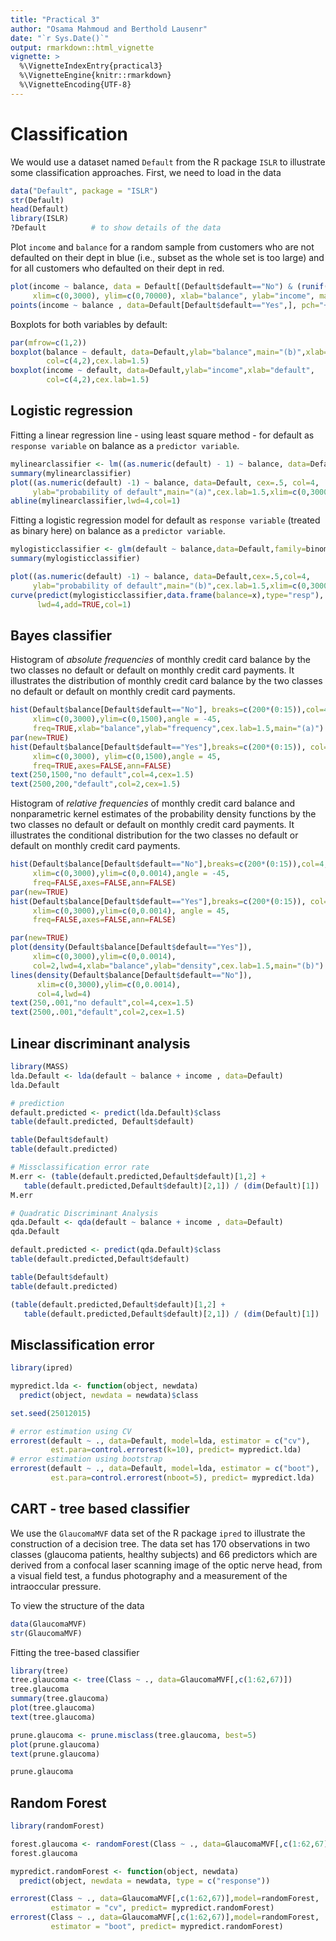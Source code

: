 ```yaml
---
title: "Practical 3"
author: "Osama Mahmoud and Berthold Lausenr"
date: "`r Sys.Date()`"
output: rmarkdown::html_vignette
vignette: >
  %\VignetteIndexEntry{practical3}
  %\VignetteEngine{knitr::rmarkdown}
  %\VignetteEncoding{UTF-8}
---
```


# Classification

We would use a dataset named `Default` from the R package `ISLR` to illustrate some classification approaches. First, we need to load in the data

```r
data("Default", package = "ISLR")
str(Default)
head(Default)
library(ISLR)
?Default          # to show details of the data
```

Plot `income` and `balance` for a random sample from customers who are not defaulted on their dept in blue (i.e., subset as the whole set is too large) and for all customers who defaulted on their dept in red.

```r
plot(income ~ balance, data = Default[(Default$default=="No") & (runif(10000)>.95),], pch="o", col=4,
     xlim=c(0,3000), ylim=c(0,70000), xlab="balance", ylab="income", main="(a)", cex.lab=1.5)
points(income ~ balance , data=Default[Default$default=="Yes",], pch="+", col=2)
```

Boxplots for both variables by default:

```r
par(mfrow=c(1,2))
boxplot(balance ~ default, data=Default,ylab="balance",main="(b)",xlab="default",
        col=c(4,2),cex.lab=1.5)
boxplot(income ~ default, data=Default,ylab="income",xlab="default",
        col=c(4,2),cex.lab=1.5)
```

## Logistic regression

Fitting a linear regression line - using least square method - for default as `response variable` on balance as a `predictor variable`.

```r
mylinearclassifier <- lm((as.numeric(default) - 1) ~ balance, data=Default)
summary(mylinearclassifier)
plot((as.numeric(default) -1) ~ balance, data=Default, cex=.5, col=4,
     ylab="probability of default",main="(a)",cex.lab=1.5,xlim=c(0,3000))
abline(mylinearclassifier,lwd=4,col=1)
```

Fitting a logistic regression model for default as `response variable` (treated as binary here) on balance as a `predictor variable`.

```r
mylogisticclassifier <- glm(default ~ balance,data=Default,family=binomial )
summary(mylogisticclassifier)

plot((as.numeric(default) -1) ~ balance, data=Default,cex=.5,col=4,
     ylab="probability of default",main="(b)",cex.lab=1.5,xlim=c(0,3000))
curve(predict(mylogisticclassifier,data.frame(balance=x),type="resp"),
      lwd=4,add=TRUE,col=1)
```

## Bayes classifier

Histogram of *absolute frequencies* of monthly credit card balance by the two classes no default or default on monthly credit card payments. It illustrates the distribution of monthly credit card balance by the two classes no default or default on monthly credit card payments.

```r
hist(Default$balance[Default$default=="No"], breaks=c(200*(0:15)),col=4,density=10,
     xlim=c(0,3000),ylim=c(0,1500),angle = -45,
     freq=TRUE,xlab="balance",ylab="frequency",cex.lab=1.5,main="(a)")
par(new=TRUE)
hist(Default$balance[Default$default=="Yes"],breaks=c(200*(0:15)), col=2,density=10,
     xlim=c(0,3000), ylim=c(0,1500),angle = 45,
     freq=TRUE,axes=FALSE,ann=FALSE)
text(250,1500,"no default",col=4,cex=1.5)
text(2500,200,"default",col=2,cex=1.5)
```

Histogram of *relative frequencies* of monthly credit card balance and nonparametric kernel estimates of the probability density functions by the two classes no default or default on monthly credit card payments. It illustrates the conditional distribution for the two classes no default or default on monthly credit card payments.

```r
hist(Default$balance[Default$default=="No"],breaks=c(200*(0:15)),col=4,density=10,
     xlim=c(0,3000),ylim=c(0,0.0014),angle = -45,
     freq=FALSE,axes=FALSE,ann=FALSE)
par(new=TRUE)
hist(Default$balance[Default$default=="Yes"],breaks=c(200*(0:15)), col=2,density=10,
     xlim=c(0,3000),ylim=c(0,0.0014), angle = 45,
     freq=FALSE,axes=FALSE,ann=FALSE)

par(new=TRUE)
plot(density(Default$balance[Default$default=="Yes"]),
     xlim=c(0,3000),ylim=c(0,0.0014),
     col=2,lwd=4,xlab="balance",ylab="density",cex.lab=1.5,main="(b)")
lines(density(Default$balance[Default$default=="No"]),
      xlim=c(0,3000),ylim=c(0,0.0014),
      col=4,lwd=4)
text(250,.001,"no default",col=4,cex=1.5)
text(2500,.001,"default",col=2,cex=1.5)
```

## Linear discriminant analysis

```r
library(MASS)
lda.Default <- lda(default ~ balance + income , data=Default)
lda.Default

# prediction
default.predicted <- predict(lda.Default)$class
table(default.predicted, Default$default)

table(Default$default)
table(default.predicted)

# Missclassification error rate
M.err <- (table(default.predicted,Default$default)[1,2] +
   table(default.predicted,Default$default)[2,1]) / (dim(Default)[1])
M.err
```

```r
# Quadratic Discriminant Analysis
qda.Default <- qda(default ~ balance + income , data=Default)
qda.Default

default.predicted <- predict(qda.Default)$class
table(default.predicted,Default$default)

table(Default$default)
table(default.predicted)

(table(default.predicted,Default$default)[1,2] +
   table(default.predicted,Default$default)[2,1]) / (dim(Default)[1])
```

## Misclassification error

```r
library(ipred)

mypredict.lda <- function(object, newdata)
  predict(object, newdata = newdata)$class

set.seed(25012015)

# error estimation using CV
errorest(default ~ ., data=Default, model=lda, estimator = c("cv"),
         est.para=control.errorest(k=10), predict= mypredict.lda)
# error estimation using bootstrap
errorest(default ~ ., data=Default, model=lda, estimator = c("boot"),
         est.para=control.errorest(nboot=5), predict= mypredict.lda)
```

## CART - tree based classifier

We use the `GlaucomaMVF` data set of the R package `ipred` to illustrate the
construction of a decision tree. The data set has 170 observations in two classes
(glaucoma patients, healthy subjects) and 66 predictors which are derived from a
confocal laser scanning image of the optic nerve head, from a visual field test, a fundus photography and a measurement of the intraoccular pressure.

To view the structure of the data

```r
data(GlaucomaMVF)
str(GlaucomaMVF)
```

Fitting the tree-based classifier

```r
library(tree)
tree.glaucoma <- tree(Class ~ ., data=GlaucomaMVF[,c(1:62,67)])
tree.glaucoma
summary(tree.glaucoma)
plot(tree.glaucoma)
text(tree.glaucoma)

prune.glaucoma <- prune.misclass(tree.glaucoma, best=5)
plot(prune.glaucoma)
text(prune.glaucoma)

prune.glaucoma
```

## Random Forest

```r
library(randomForest)

forest.glaucoma <- randomForest(Class ~ ., data=GlaucomaMVF[,c(1:62,67)])
forest.glaucoma

mypredict.randomForest <- function(object, newdata)
  predict(object, newdata = newdata, type = c("response"))

errorest(Class ~ ., data=GlaucomaMVF[,c(1:62,67)],model=randomForest,
         estimator = "cv", predict= mypredict.randomForest)
errorest(Class ~ ., data=GlaucomaMVF[,c(1:62,67)],model=randomForest,
         estimator = "boot", predict= mypredict.randomForest)
```
